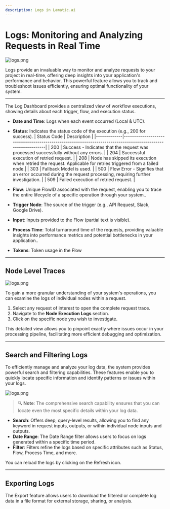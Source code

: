 ```yaml
---
description: Logs in Lamatic.ai
---
```


# **Logs: Monitoring and Analyzing Requests in Real Time**

![logs.png](./img/logs.webp)

Logs provide an invaluable way to monitor and analyze requests to your project in real-time, offering deep insights into your application's performance and behavior. This powerful feature allows you to track and troubleshoot issues efficiently, ensuring optimal functionality of your system.

---

The Log Dashboard provides a centralized view of workflow executions, showing details about each trigger, flow, and execution status.

- **Date and Time**: Logs when each event occurred (Local & UTC).
- **Status**: Indicates the status code of the execution (e.g., 200 for success).
  | Status Code | Description |
  |-------------|--------------------------------------------------------------------------------------------------------------|
  | 200 | Success - Indicates that the request was processed successfully without any errors. |
  | 204 | Successful execution of retried request. |
  | 208 | Node has skipped its execution when retried the request. Applicable for retries triggered from a failed node.|
  | 303 | Fallback Model is used. |
  | 500 | Flow Error - Signifies that an error occurred during the request processing, requiring further investigation. |
  | 509 | Failed execution of retried request. |

- **Flow**: Unique FlowID associated with the request, enabling you to trace the entire lifecycle of a specific operation through your system..
- **Trigger Node**: The source of the trigger (e.g., API Request, Slack, Google Drive).
- **Input**: Inputs provided to the Flow (partial text is visible).
- **Process Time**: Total turnaround time of the requests, providing valuable insights into performance metrics and potential bottlenecks in your application..
- **Tokens**: Token usage in the Flow

---

## **Node Level Traces**

![logs.png](./img/log-view.webp)

To gain a more granular understanding of your system's operations, you can examine the logs of individual nodes within a request.

1. Select any request of interest to open the complete request trace.
2. Navigate to the **Node Execution Logs** section.
3. Click on the specific node you wish to investigate.

This detailed view allows you to pinpoint exactly where issues occur in your processing pipeline, facilitating more efficient debugging and optimization.

---

## **Search and Filtering Logs**

To efficiently manage and analyze your log data, the system provides powerful search and filtering capabilities. These features enable you to quickly locate specific information and identify patterns or issues within your logs.

![logs.png](./img/logs-filter.png)

> 🔍 **Note**: The comprehensive search capability ensures that you can locate even the most specific details within your log data.

- **Search**: Offers deep, query-level results, allowing you to find any keyword in request inputs, outputs, or within individual node inputs and outputs.
- **Date Range**: The Date Range filter allows users to focus on logs generated within a specific time period.
- **Filter**: Filters refine the logs based on specific attributes such as Status, Flow, Process Time, and more.

You can reload the logs by clicking on the Refresh icon.

---

## **Exporting Logs**

The Export feature allows users to download the filtered or complete log data in a file format for external storage, sharing, or analysis.
